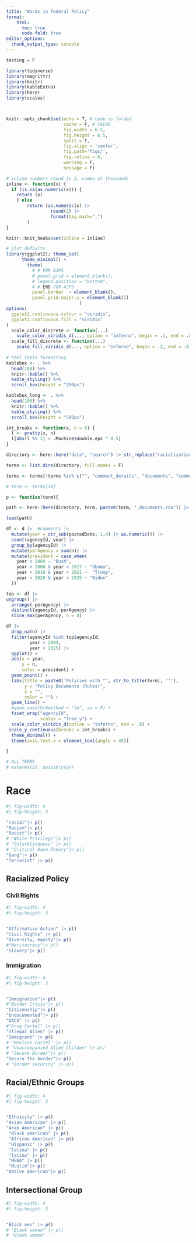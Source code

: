 ```yaml
---
title: "Words in Federal Policy"
format:
    html: 
      toc: true
      code-fold: true
editor_options: 
  chunk_output_type: console
---
```



```r
testing = F

library(tidyverse)
library(magrittr)
library(knitr)
library(kableExtra)
library(here)
library(scales)



knitr::opts_chunk$set(echo = T, # code is folded 
                      cache = F, # CACHE 
                      fig.width = 6.5, 
                      fig.height = 6.5,
                      split = T,
                      fig.align = 'center', 
                      fig.path='figs/',
                      fig.retina = 6,
                      warning = F, 
                      message = F)

# inline numbers round to 2, comma at thousands
inline <- function(x) {
  if (is.na(as.numeric(x))) {
    return (x)
    } else
        return (as.numeric(x) |> 
                 round(2) |>
                 format(big.mark=",") 
        )
}

knitr::knit_hooks$set(inline = inline)

# plot defaults 
library(ggplot2); theme_set(
      theme_minimal() + 
        theme(
          # # FOR AJPS
          # panel.grid = element_blank(),
          # legend.position = "bottom",
          # # END FOR AJPS 
          panel.border  = element_blank(),
          panel.grid.major.x = element_blank())
                            )
options(
  ggplot2.continuous.colour = "viridis",
  ggplot2.continuous.fill = "viridis"
)
  scale_color_discrete <- function(...)
    scale_color_viridis_d(..., option = "inferno", begin = .2, end = .8, direction = 1)
  scale_fill_discrete <- function(...)
    scale_fill_viridis_d(..., option = "inferno", begin = .2, end = .8, direction = 1)
  
# html table formatting
kablebox <- . %>%  
  head(100) %>%
  knitr::kable() %>% 
  kable_styling() %>% 
  scroll_box(height = "200px")

kablebox_long <- . %>% 
  head(100) %>% 
  knitr::kable() %>% 
  kable_styling() %>% 
  scroll_box(height = "500px")

int_breaks <- function(x, n = 5) {
  l <- pretty(x, n)
  l[abs(l %% 1) < .Machine$double.eps ^ 0.5] 
}
```

```r

directory <- here::here("data", "search") |> str_replace("racialization", "regulationsdotgov-data")

terms <- list.dirs(directory, full.names = F)

terms <- terms[!terms %in% c("", "comment_details", "documents", "comments")]

# term <- terms[18]

p <- function(term){

path <- here::here(directory, term, paste0(term, "_documents.rda")) |> str_remove("racialization")

load(path)

df <- d |>  #comments |>
  mutate(year = str_sub(postedDate, 1,4) |> as.numeric()) |>
  count(agencyId, year) |>
  group_by(agencyId) |>
  mutate(perAgency = sum(n)) |>
  mutate(president = case_when(
    year < 2009 ~ "Bush",
    year > 2008 & year < 2017 ~ "Obama",
    year > 2016 & year < 2021 ~  "Trump",
    year > 2020 & year < 2025 ~ "Biden"
  ))

top <- df |> 
ungroup() |> 
  arrange(-perAgency) |> 
  distinct(agencyId, perAgency) |> 
  slice_max(perAgency, n = 4)

df |>
  drop_na(n) |> 
  filter(agencyId %in% top$agencyId,
         year > 2004,
         year < 2025) |>
  ggplot() +
  aes(x = year, 
      y = n, 
      color = president) +
  geom_point() +
  labs(title = paste0('Policies with "', str_to_title(term), '"'),
       y = "Policy Documents (Rules)",
       x = "",
       color = "") +
  geom_line() + 
  #geom_smooth(#method = "lm", se = F) +
  facet_wrap("agencyId",
             scales = "free_y") + 
  scale_color_viridis_d(option = "inferno", end = .8) + 
 scale_y_continuous(breaks = int_breaks) + 
  theme_minimal() + 
  theme(axis.text.x = element_text(angle = 45))

} 

# ALL TERMS 
# materms[2], possibly(p))

```


# Race

```r
#| fig-width: 4
#| fig-height: 3

"racial"|> p()                                 
"Racism"|> p()                                 
"Racist"|> p() 
# "White Privilege"|> p() 
# "Colorblindness" |> p()   
# "Critical Race Theory"|> p()                                      
"Gang"|> p()
"Terrorist" |> p()  
```

## Racialized Policy

### Civil Rights

```r
#| fig-width: 4
#| fig-height: 3


"Affirmative Action" |> p() 
"Civil Rights" |> p()           
"Diversity, equity"|> p() 
#"Meritocracy"|> p() 
"Slavery"|> p()                                
```

### Immigration 

```r
#| fig-width: 4
#| fig-height: 3


"Immigration"|> p() 
#"Border Crisis"|> p() 
"Citizenship"|> p() 
"Undocumented"|> p()                                                
"DACA" |> p() 
#"Drug Cartel" |> p() 
"Illegal Alien" |> p()                         
"Immigrant" |> p()                              
# "Mexican Cartel" |> p()   
# "Unaccompanied Alien Childen" |> p()          
# "Secure Border"|> p()                         
"Secure the border"|> p() 
# "Border security" |> p() 
```

## Racial/Ethnic Groups

```r
#| fig-width: 4
#| fig-height: 3


"Ethnicity" |> p() 
"Asian American" |> p() 
"Arab American" |> p() 
 "Black american" |> p() 
 "African American" |> p()   
 "Hispanic" |> p() 
 "latina" |> p() 
 "latino" |> p() 
 "MENA" |> p() 
 "Muslim"|> p()                                 
"Native American"|> p()   
```

## Intersectional Group

```r
#| fig-width: 4
#| fig-height: 3


"Black men" |> p() 
# "Black woman" |> p()  
# "Black women" 
```

